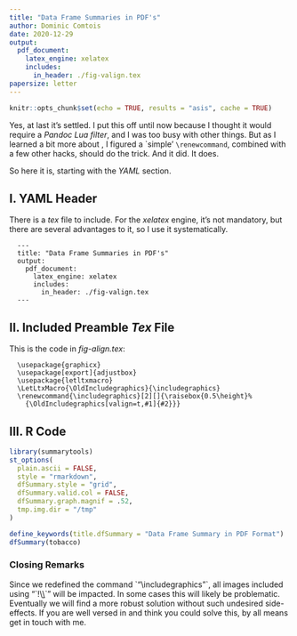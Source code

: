 ---
title: "Data Frame Summaries in PDF's"
author: Dominic Comtois
date: 2020-12-29
output: 
  pdf_document: 
    latex_engine: xelatex
    includes:
      in_header: ./fig-valign.tex
papersize: letter
---

```{r setup, include=FALSE}
knitr::opts_chunk$set(echo = TRUE, results = "asis", cache = TRUE)
```

Yes, at last it's settled. I put this off until now because I thought it would require a *Pandoc Lua filter*, and I was too busy with other things. But as I learned a bit more about \LaTeX, I figured a \`simple' `\renewcommand`, combined with a few other hacks, should do the trick. And it did. It does.

So here it is, starting with the *YAML* section.

## I. YAML Header

There is a *tex* file to include. For the *xelatex* engine, it's not mandatory, but there are several advantages to it, so I use it systematically.

      ---
      title: "Data Frame Summaries in PDF's"
      output: 
        pdf_document: 
          latex_engine: xelatex
          includes:
            in_header: ./fig-valign.tex
      ---

## II. Included Preamble *Tex* File

This is the \LaTeX code in *fig-align.tex*:

      \usepackage{graphicx}
      \usepackage[export]{adjustbox}
      \usepackage{letltxmacro}
      \LetLtxMacro{\OldIncludegraphics}{\includegraphics}
      \renewcommand{\includegraphics}[2][]{\raisebox{0.5\height}%
        {\OldIncludegraphics[valign=t,#1]{#2}}}

## III. R Code

```{r, message=FALSE}
library(summarytools)
st_options(
  plain.ascii = FALSE, 
  style = "rmarkdown",
  dfSummary.style = "grid",
  dfSummary.valid.col = FALSE,
  dfSummary.graph.magnif = .52,
  tmp.img.dir = "/tmp"
)

define_keywords(title.dfSummary = "Data Frame Summary in PDF Format")
dfSummary(tobacco)
```

### Closing Remarks

Since we redefined the command \`"\\includegraphics"\`, all images included using "\`!\\[\\](some-image.png)\`" will be impacted. In some cases this will likely be problematic. Eventually we will find a more robust solution without such undesired side-effects. If you are well versed in \LaTeX and think you could solve this, by all means get in touch with me.
